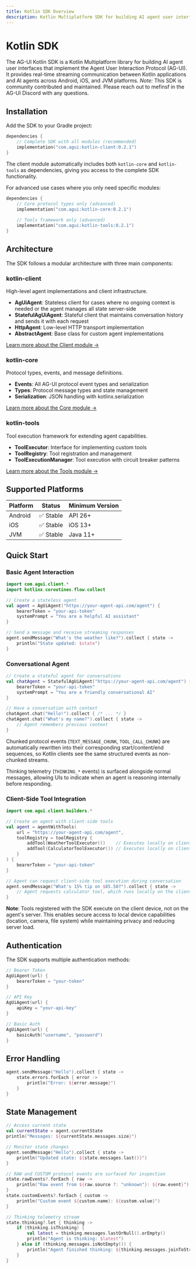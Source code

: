 ```yaml
---
title: Kotlin SDK Overview
description: Kotlin Multiplatform SDK for building AI agent user interfaces with the AG-UI protocol
---
```


# Kotlin SDK

The AG-UI Kotlin SDK is a Kotlin Multiplatform library for building AI agent user interfaces that implement the Agent User Interaction Protocol (AG-UI). It provides real-time streaming communication between Kotlin applications and AI agents across Android, iOS, and JVM platforms.
*Note:* This SDK is community contributed and maintained. Please reach out to mefinsf in the AG-UI Discord with any questions.

## Installation

Add the SDK to your Gradle project:

```kotlin
dependencies {
    // Complete SDK with all modules (recommended)
    implementation("com.agui:kotlin-client:0.2.1")
}
```

The client module automatically includes both `kotlin-core` and `kotlin-tools` as dependencies, giving you access to the complete SDK functionality.

For advanced use cases where you only need specific modules:

```kotlin
dependencies {
    // Core protocol types only (advanced)
    implementation("com.agui:kotlin-core:0.2.1")
    
    // Tools framework only (advanced) 
    implementation("com.agui:kotlin-tools:0.2.1")
}
```

## Architecture

The SDK follows a modular architecture with three main components:

### kotlin-client
High-level agent implementations and client infrastructure.
- **AgUiAgent**: Stateless client for cases where no ongoing context is needed or the agent manages all state server-side
- **StatefulAgUiAgent**: Stateful client that maintains conversation history and sends it with each request
- **HttpAgent**: Low-level HTTP transport implementation
- **AbstractAgent**: Base class for custom agent implementations

[Learn more about the Client module →](/docs/sdk/kotlin/client/overview)

### kotlin-core
Protocol types, events, and message definitions.
- **Events**: All AG-UI protocol event types and serialization
- **Types**: Protocol message types and state management
- **Serialization**: JSON handling with kotlinx.serialization

[Learn more about the Core module →](/docs/sdk/kotlin/core/overview)

### kotlin-tools
Tool execution framework for extending agent capabilities.
- **ToolExecutor**: Interface for implementing custom tools
- **ToolRegistry**: Tool registration and management
- **ToolExecutionManager**: Tool execution with circuit breaker patterns

[Learn more about the Tools module →](/docs/sdk/kotlin/tools/overview)

## Supported Platforms

| Platform | Status | Minimum Version |
|----------|--------|-----------------|
| Android | ✅ Stable | API 26+ |
| iOS | ✅ Stable | iOS 13+ |
| JVM | ✅ Stable | Java 11+ |

## Quick Start

### Basic Agent Interaction

```kotlin
import com.agui.client.*
import kotlinx.coroutines.flow.collect

// Create a stateless agent
val agent = AgUiAgent("https://your-agent-api.com/agent") {
    bearerToken = "your-api-token"
    systemPrompt = "You are a helpful AI assistant"
}

// Send a message and receive streaming responses
agent.sendMessage("What's the weather like?").collect { state ->
    println("State updated: $state")
}
```

### Conversational Agent

```kotlin
// Create a stateful agent for conversations
val chatAgent = StatefulAgUiAgent("https://your-agent-api.com/agent") {
    bearerToken = "your-api-token"
    systemPrompt = "You are a friendly conversational AI"
}

// Have a conversation with context
chatAgent.chat("Hello!").collect { /* ... */ }
chatAgent.chat("What's my name?").collect { state ->
    // Agent remembers previous context
}
```

Chunked protocol events (`TEXT_MESSAGE_CHUNK`, `TOOL_CALL_CHUNK`) are automatically rewritten into
their corresponding start/content/end sequences, so Kotlin clients see the same structured events
as non-chunked streams.

Thinking telemetry (`THINKING_*` events) is surfaced alongside normal messages, allowing UIs to indicate
when an agent is reasoning internally before responding.

### Client-Side Tool Integration

```kotlin
import com.agui.client.builders.*

// Create an agent with client-side tools
val agent = agentWithTools(
    url = "https://your-agent-api.com/agent",
    toolRegistry = toolRegistry {
        addTool(WeatherToolExecutor())    // Executes locally on client
        addTool(CalculatorToolExecutor()) // Executes locally on client
    }
) {
    bearerToken = "your-api-token"
}

// Agent can request client-side tool execution during conversation
agent.sendMessage("What's 15% tip on $85.50?").collect { state ->
    // Agent requests calculator tool, which runs locally on the client
}
```

**Note**: Tools registered with the SDK execute on the client device, not on the agent's server. This enables secure access to local device capabilities (location, camera, file system) while maintaining privacy and reducing server load.

## Authentication

The SDK supports multiple authentication methods:

```kotlin
// Bearer Token
AgUiAgent(url) {
    bearerToken = "your-token"
}

// API Key
AgUiAgent(url) {
    apiKey = "your-api-key"
}

// Basic Auth
AgUiAgent(url) {
    basicAuth("username", "password")
}
```

## Error Handling

```kotlin
agent.sendMessage("Hello").collect { state ->
    state.errors.forEach { error ->
        println("Error: ${error.message}")
    }
}
```

## State Management

```kotlin
// Access current state
val currentState = agent.currentState
println("Messages: ${currentState.messages.size}")

// Monitor state changes
agent.sendMessage("Hello").collect { state ->
    println("Updated state: ${state.messages.last()}")
}

// RAW and CUSTOM protocol events are surfaced for inspection
state.rawEvents?.forEach { raw ->
    println("Raw event from ${raw.source ?: "unknown"}: ${raw.event}")
}
state.customEvents?.forEach { custom ->
    println("Custom event ${custom.name}: ${custom.value}")
}

// Thinking telemetry stream
state.thinking?.let { thinking ->
    if (thinking.isThinking) {
        val latest = thinking.messages.lastOrNull().orEmpty()
        println("Agent is thinking: $latest")
    } else if (thinking.messages.isNotEmpty()) {
        println("Agent finished thinking: ${thinking.messages.joinToString()}")
    }
}
```
